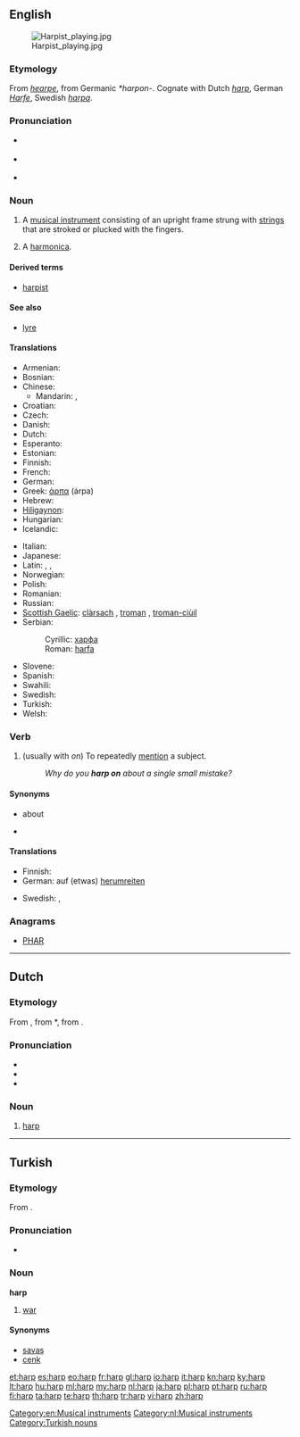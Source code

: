 {{also|Harp}}
==English==
{{wikipedia}}
[[Image:Harpist playing.jpg|thumb]]

===Etymology===
From {{etyl|ang}} ''[[hearpe]]'', from Germanic ''*harpon-''.  Cognate with Dutch ''[[#Dutch|harp]]'', German ''[[Harfe]]'', Swedish ''[[harpa]]''.

===Pronunciation===
* {{a|UK}} {{IPA|/hɑːp/}}
* {{a|US}} {{IPA|/hɑɻp/}}
* {{rhymes|ɑː(r)p}}

===Noun===
{{en-noun}}

# A [[musical instrument]] consisting of an upright frame strung with [[string]]s that are stroked or plucked with the fingers.
# {{colloquial}} A [[harmonica]].

====Derived terms====
* [[harpist]]

====See also====
* [[lyre]]

====Translations====
{{trans-top|musical instrument}}
* Armenian: {{t-|hy|տավիղ|tr=taviġ}}
* Bosnian: {{t-|bs|harfa|f}}
* Chinese:
** Mandarin: {{t-|cmn|豎琴|sc=Hani}}, {{t-|cmn|竖琴|tr=shùqín|sc=Hani}}
* Croatian: {{t-|hr|harfa|f}}
* Czech: {{t+|cs|harfa|f}}
* Danish: {{t-|da|harpe}}
* Dutch: {{t+|nl|harp|f}}
* Esperanto: {{t-|eo|harpo|xs=Esperanto}}
* Estonian: {{t|et|harf}}
* Finnish: {{t+|fi|harppu}}
* French: {{t+|fr|harpe|f}}
* German: {{t+|de|Harfe|f}}
* Greek: [[άρπα]] (árpa) {{f}}
* Hebrew: {{t+|he|נבל|alt=נֵבֶל}}
* [[Hiligaynon]]: {{tø|hil|arpa|alt=árpa|xs=Hiligaynon}}
* Hungarian: {{t+|hu|hárfa}}
* Icelandic: {{t+|is|harpa}}
{{trans-mid}}
* Italian: {{t+|it|arpa|f}}
* Japanese: {{t|ja|ハープ|sc=Jpan}}
* Latin: {{t-|la|sambuca|f}}, {{t-|la|harpa|f}}, {{t-|la|psalterium|n}}
* Norwegian: {{t+|no|harpe|m|f}}
* Polish: {{t+|pl|harfa|f}}
* Romanian: {{t-|ro|harfă|f}}
* Russian: {{t+|ru|арфа|f|tr=árfa}}
* [[Scottish Gaelic]]: [[clàrsach]] {{f}}, [[troman]] {{m}}, [[troman-ciùil]] {{m}}
* Serbian:
*: Cyrillic: [[харфа#Serbian|харфа]] {{f}}
*: Roman: [[harfa#Serbian|harfa]] {{f}}
* Slovene: {{t+|sl|harfa|f}}
* Spanish: {{t+|es|arpa|f}}
* Swahili: {{t|sw|kinubi}}
* Swedish: {{t+|sv|harpa|c}}
* Turkish: {{t+|tr|arp}}
* Welsh: {{t-|cy|telyn|f|xs=Welsh}}
{{trans-bottom}}

===Verb===
{{en-verb}}

# (usually with ''on'') To repeatedly [[mention]] a subject.
#: ''Why do you '''harp on''' about a single small mistake?''

====Synonyms====
* {{l|en|keep on}} about
* {{l|en|perseverate}}

====Translations====
{{trans-top|to repeatedly mention a subject}}
* Finnish: {{t+|fi|jankuttaa}}
* German: auf (etwas) [[herumreiten]]
{{trans-mid}}
* Swedish: {{t|sv|tjata}}, {{t|sv|älta}}
{{trans-bottom}}

===Anagrams===
* [[PHAR#English|PHAR]]

[[Category:en:Musical instruments]]

----

==Dutch==
{{wikipedia|lang=nl}}
===Etymology===
From {{etyl|dum|nl}} {{term|harpe|lang=dum}}, from {{etyl|odt|nl}} *{{term||harpa|lang=odt}}, from {{proto|Germanic|harpōn|lang=nl}}.

===Pronunciation===
* {{rhymes|ɑrp|lang=nl}}
* {{audio|Nl-harp.ogg|audio}}
* {{IPA|/hɑrp/|lang=nl}}

===Noun===
{{nl-noun|g1=f|g2=m|harpen|harpje}}

# [[#English|harp]]

[[Category:nl:Musical instruments]]

----

==Turkish==

===Etymology===
From {{etyl|ar|tr}}.

===Pronunciation===
* {{IPA|/hɑrp/|lang=tr}}

===Noun===
'''harp'''

# {{dated|lang=tr}} [[war]]

====Synonyms====
* [[savaş]]
* [[cenk]]

[[Category:Turkish nouns]]

[[et:harp]]
[[es:harp]]
[[eo:harp]]
[[fr:harp]]
[[gl:harp]]
[[io:harp]]
[[it:harp]]
[[kn:harp]]
[[ky:harp]]
[[lt:harp]]
[[hu:harp]]
[[ml:harp]]
[[my:harp]]
[[nl:harp]]
[[ja:harp]]
[[pl:harp]]
[[pt:harp]]
[[ru:harp]]
[[fi:harp]]
[[ta:harp]]
[[te:harp]]
[[th:harp]]
[[tr:harp]]
[[vi:harp]]
[[zh:harp]]